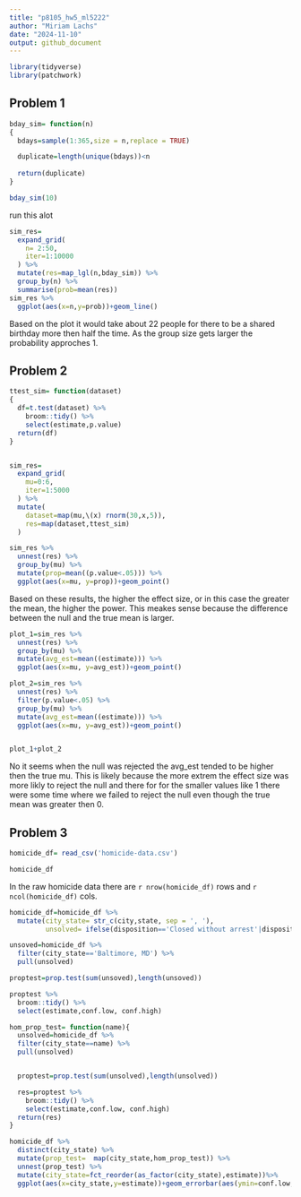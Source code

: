 ```yaml
---
title: "p8105_hw5_ml5222"
author: "Miriam Lachs"
date: "2024-11-10"
output: github_document
---
```


```r
library(tidyverse)
library(patchwork)
```


## Problem 1


```r
bday_sim= function(n)
{
  bdays=sample(1:365,size = n,replace = TRUE)

  duplicate=length(unique(bdays))<n
  
  return(duplicate)
}

bday_sim(10)
```

run this alot 


```r
sim_res=
  expand_grid(
    n= 2:50,
    iter=1:10000
  ) %>% 
  mutate(res=map_lgl(n,bday_sim)) %>% 
  group_by(n) %>% 
  summarise(prob=mean(res))
sim_res %>%
  ggplot(aes(x=n,y=prob))+geom_line()
``` 

Based on the plot it would take about 22 people for there to be a shared birthday more then half the time. As the group size gets larger the probability approches 1. 

## Problem 2

```r
ttest_sim= function(dataset)
{
  df=t.test(dataset) %>% 
    broom::tidy() %>% 
    select(estimate,p.value)
  return(df)
}


sim_res=
  expand_grid(
    mu=0:6,
    iter=1:5000
  ) %>% 
  mutate(
    dataset=map(mu,\(x) rnorm(30,x,5)),
    res=map(dataset,ttest_sim)
  )

sim_res %>% 
  unnest(res) %>% 
  group_by(mu) %>% 
  mutate(prop=mean((p.value<.05))) %>% 
  ggplot(aes(x=mu, y=prop))+geom_point()
``` 
Based on these results, the higher the effect size, or in this case the greater the mean, the higher the power. This meakes sense because the difference between the null and the true mean is larger. 

```r
plot_1=sim_res %>% 
  unnest(res) %>% 
  group_by(mu) %>% 
  mutate(avg_est=mean((estimate))) %>% 
  ggplot(aes(x=mu, y=avg_est))+geom_point()

plot_2=sim_res %>% 
  unnest(res) %>% 
  filter(p.value<.05) %>% 
  group_by(mu) %>% 
  mutate(avg_est=mean((estimate))) %>% 
  ggplot(aes(x=mu, y=avg_est))+geom_point()


plot_1+plot_2
```
No it seems when the null was rejected the avg_est tended to be higher then the true mu. This is likely because the more extrem the effect size was more likly to reject the null and there for for the smaller values like 1 there were some time where we failed to reject the null even though the true mean was greater then 0. 

## Problem 3

```r
homicide_df= read_csv('homicide-data.csv')

homicide_df
```
In the raw homicide data there are `r nrow(homicide_df)` rows and `r ncol(homicide_df)` cols. 

```r
homicide_df=homicide_df %>% 
  mutate(city_state= str_c(city,state, sep = ', '),
         unsolved= ifelse(disposition=='Closed without arrest'|disposition=='Open/No arrest',1,0))
```

```r
unsoved=homicide_df %>% 
  filter(city_state=='Baltimore, MD') %>% 
  pull(unsolved)

proptest=prop.test(sum(unsoved),length(unsoved))

proptest %>% 
  broom::tidy() %>% 
  select(estimate,conf.low, conf.high)
```

```r
hom_prop_test= function(name){
  unsolved=homicide_df %>% 
  filter(city_state==name) %>% 
  pull(unsolved)


  proptest=prop.test(sum(unsolved),length(unsolved))

  res=proptest %>% 
    broom::tidy() %>% 
    select(estimate,conf.low, conf.high)
  return(res)
}
```

```r
homicide_df %>% 
  distinct(city_state) %>% 
  mutate(prop_test=  map(city_state,hom_prop_test)) %>% 
  unnest(prop_test) %>% 
  mutate(city_state=fct_reorder(as_factor(city_state),estimate))%>% 
  ggplot(aes(x=city_state,y=estimate))+geom_errorbar(aes(ymin=conf.low,ymax=conf.high))+geom_point()+ theme(axis.text.x = element_text(angle = 90, vjust = 0.5, hjust=1))


```

